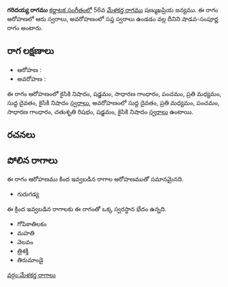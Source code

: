 {{Infobox ragam
	| name          	= గరిదయ్య
	| synonym	    	= 
	| mela          	= 
	| chakra        	= 
	| janaka        	= 
	| type          	= శాడవ-సంపూర్ణ
	| arohanam      	= {{svaraC|N2|S|G2|P|M2|D1|N2}} 
	| avarohanam    	= {{svaraC|D1|M2|P|G2|R2|S|N2}}
	| jeeva         	=
	| chhaya        	=
	| nyasa         	=
	| vishesha      	= 
	| equivalent  		= 
}}
{{కర్ణాటక సంగీత రాగాలు}}
'''గరిదయ్య రాగము''' [[కర్ణాటక సంగీతం]]లో 56వ [[మేళకర్త రాగము]] షణ్ముఖప్రియ జన్యము.  ఈ రాగం ఆరోహణలో ఆరు స్వరాలు, అవరోహణంలో సప్త స్వరాలు ఉండడం వల్ల దీనిని షాడవ-సంపూర్ణ రాగం అంటారు.


==రాగ లక్షణాలు==


* ఆరోహణ : {{svaraC|N2|S|G2|P|M2|D1|N2}} 
* అవరోహణ : {{svaraC|D1|M2|P|G2|R2|S|N2}}

ఈ రాగం ఆరోహణంలో కైసికి నిషాదం, షడ్జమం, సాధారణ గాంధారం, పంచమం, ప్రతి మధ్యమం, సుద్ద దైవతం, కైసికి నిషాదం [[స్వరాలు]], అవరోహణంలో సుద్ద దైవతం, ప్రతి మధ్యమం, పంచమం, సాధారణ గాంధారం, చతుశృతి రిషభం, షడ్జమం, కైసికి నిషాదం [[స్వరాలు]] ఉంటాయి.

==రచనలు==



==పోలిన రాగాలు==
ఈ రాగం ఆరోహణము కింద ఇవ్వబడిన రాగాల ఆరోహణముతో సమానమైనది.
* గురుగడ్య

ఈ క్రింద ఇవ్వబడిన రాగాలకు ఈ రాగంతో ఒక్క స్వరస్థాన భేదం ఉన్నది.
* గోపికాతిలకం
* మహతి
* వెలవం
* త్రిశక్తి
* తిరుమాండై



[[వర్గం:మేళకర్త రాగాలు]]